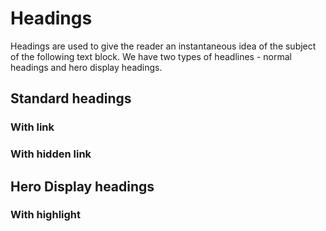 
<Meta of={HeadingsStories} />

# Headings <Badges of={HeadingsStories} />

<Subtitle>
Headings are used to give the reader an instantaneous idea of the subject of the following text block. We have two types of headlines - normal headings and hero display headings.
</Subtitle>

## Standard headings
<Canvas of={HeadingsStories.Standard} />

### With link
<Canvas of={HeadingsStories.StandardWithLink} />

### With hidden link
<Canvas of={HeadingsStories.StandardWithHiddenLink} />

## Hero Display headings
<Canvas of={HeadingsStories.Display} />

### With highlight
<Canvas of={HeadingsStories.DisplayWithHighlight} />

